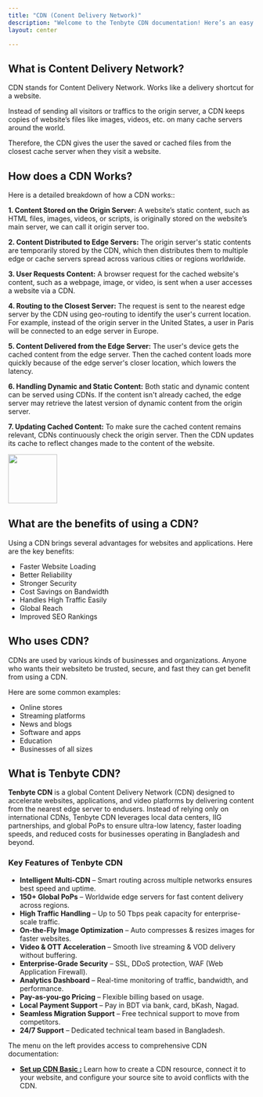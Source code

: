 ```yaml
---
title: "CDN (Conent Delivery Network)"
description: "Welcome to the Tenbyte CDN documentation! Here’s an easy guide to get started."
layout: center

---
```


## What is Content Delivery Network?

CDN stands for Content Delivery Network. Works like a delivery shortcut for a website. 

Instead of sending all visitors or traffics to the origin server, a CDN keeps copies of website’s files like images, videos, etc. on many cache servers around the world. 

Therefore, the CDN gives the user the saved or cached files from the closest cache server when they visit a website.

## How does a CDN Works?
Here is a detailed breakdown of how a CDN works::

**1. Content Stored on the Origin Server:** A website’s static content, such as HTML files, images, videos, or scripts, is originally stored on the website’s main server, we can call it origin server too.

**2. Content Distributed to Edge Servers:** The origin server's static contents are temporarily stored by the CDN, which then distributes them to multiple edge or cache servers spread across various cities or regions worldwide. 

**3. User Requests Content:** A browser request for the cached website's content, such as a webpage, image, or video, is sent when a user accesses a website via a CDN.

**4. Routing to the Closest Server:** The request is sent to the nearest edge server by the CDN using geo-routing to identify the user's current location. For example, instead of the origin server in the United States, a user in Paris will be connected to an edge server in Europe.

**5. Content Delivered from the Edge Server:** The user's device gets the cached content from the edge server. Then the cached content loads more quickly because of the edge server's closer location, which lowers the latency.

**6. Handling Dynamic and Static Content:** Both static and dynamic content can be served using CDNs. If the content isn't already cached, the edge server may retrieve the latest version of dynamic content from the origin server. 

**7. Updating Cached Content:** To make sure the cached content remains relevant, CDNs continuously check the origin server. Then the CDN updates its cache to reflect changes made to the content of the website.

<img src="/Images-of-Tenbyte/200.gif" alt="" width="100"/>

## What are the benefits of using a CDN?
Using a CDN brings several advantages for websites and applications. Here are the key benefits:

- Faster Website Loading
- Better Reliability
- Stronger Security
- Cost Savings on Bandwidth
- Handles High Traffic Easily
- Global Reach
- Improved SEO Rankings

## Who uses CDN?
CDNs are used by various kinds of businesses and organizations. Anyone who wants their websiteto be trusted, secure, and fast they can get benefit from using a CDN.

Here are some common examples:
- Online stores
- Streaming platforms
- News and blogs
- Software and apps
- Education
- Businesses of all sizes

## What is Tenbyte CDN?
**Tenbyte CDN** is a global Content Delivery Network (CDN) designed to accelerate websites, applications, and video platforms by delivering content from the nearest edge server to endusers. Instead of relying only on international CDNs, Tenbyte CDN leverages local data centers, IIG partnerships, and global PoPs to ensure ultra-low latency, faster loading speeds, and reduced costs for businesses operating in Bangladesh and beyond.

### Key Features of Tenbyte CDN
- **Intelligent Multi-CDN** – Smart routing across multiple networks ensures best speed and uptime.
- **150+ Global PoPs** – Worldwide edge servers for fast content delivery across regions.
- **High Traffic Handling** – Up to 50 Tbps peak capacity for enterprise-scale traffic.
- **On-the-Fly Image Optimization** – Auto compresses & resizes images for faster websites.
- **Video & OTT Acceleration** – Smooth live streaming & VOD delivery without buffering.
- **Enterprise-Grade Security** – SSL, DDoS protection, WAF (Web Application Firewall).
- **Analytics Dashboard** – Real-time monitoring of traffic, bandwidth, and performance.
- **Pay-as-you-go Pricing** – Flexible billing based on usage.
- **Local Payment Support** – Pay in BDT via bank, card, bKash, Nagad.
- **Seamless Migration Support** – Free technical support to move from competitors.
- **24/7 Support** – Dedicated technical team based in Bangladesh.




The menu on the left provides access to comprehensive CDN documentation:

- **[Set up CDN Basic :](set-up-cdn-basic/cdn-resource-basic/CDN-resource-overview)** Learn how to create a CDN resource, connect it to your website, and configure your source site to avoid conflicts with the CDN.


